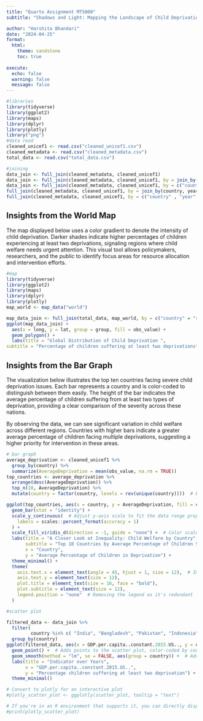 ---
title: "Quarto Assignment MT5000"
subtitle: "Shadows and Light: Mapping the Landscape of Child Deprivation Worldwide"

author: "Harshita Bhandari"
date: "2024-04-25"
format:
  html:
    theme: sandstone
    toc: true
    
execute: 
  echo: false
  warning: false
  message: false
---
```{r setup, include=FALSE}
#libraries
library(tidyverse)
library(ggplot2)
library(maps)
library(dplyr)
library(plotly)
library("png")
#data read
cleaned_unicef1 <- read.csv("cleaned_unicef1.csv")
cleaned_metadata <- read.csv("cleaned_metadata.csv")
total_data <- read.csv("total_data.csv")

#joining 
data_join <- full_join(cleaned_metadata, cleaned_unicef1)
data_join <- full_join(cleaned_metadata, cleaned_unicef1, by = join_by(country, year))
data_join <- full_join(cleaned_metadata, cleaned_unicef1, by = c("country" , "year" ))
full_join(cleaned_metadata, cleaned_unicef1, by = join_by(country, year))
full_join(cleaned_metadata, cleaned_unicef1, by = c("country" , "year" ))
```

## Insights from the World Map
The map displayed below uses a color gradient to denote the intensity of child deprivation. Darker shades indicate higher percentages of children experiencing at least two deprivations, signaling regions where child welfare needs urgent attention. This visual tool allows policymakers, researchers, and the public to identify focus areas for resource allocation and intervention efforts.
```{r}
#map
library(tidyverse)
library(ggplot2)
library(maps)
library(dplyr)
library(plotly)
map_world <- map_data("world")

map_data_join <- full_join(total_data, map_world, by = c("country" = "region"))                       
ggplot(map_data_join) +
  aes(x = long, y = lat, group = group, fill = obs_value) +
  geom_polygon() +
  labs(title = "Global Distribution of Child Deprivation ",  
subtitle = "Percentage of children suffering at least two deprivations")
```
## Insights from the Bar Graph

The visualization below illustrates the top ten countries facing severe child deprivation issues. Each bar represents a country and is color-coded to distinguish between them easily. The height of the bar indicates the average percentage of children suffering from at least two types of deprivation, providing a clear comparison of the severity across these nations.

By observing the data, we can see significant variation in child welfare across different regions. Countries with higher bars indicate a greater average percentage of children facing multiple deprivations, suggesting a higher priority for intervention in these areas.
```{r}
# bar graph
average_deprivation <- cleaned_unicef1 %>%
  group_by(country) %>%
  summarize(AverageDeprivation = mean(obs_value, na.rm = TRUE))
top_countries <- average_deprivation %>%
  arrange(desc(AverageDeprivation)) %>%
  top_n(10, AverageDeprivation) %>%
  mutate(country = factor(country, levels = rev(unique(country))))  # Ensure correct ordering in the plot

ggplot(top_countries, aes(x = country, y = AverageDeprivation, fill = country)) +
  geom_bar(stat = "identity") +
  scale_y_continuous(  # Adjust y-axis scale to fit the data range properly
    labels = scales::percent_format(accuracy = 1)
  ) +
  scale_fill_viridis_d(direction = -1, guide = "none") +  # Color scale
  labs(title = "A Closer Look at Inequality: Child Welfare by Country",
       subtitle = "Top 10 Countries by Average Percentage of Children Suffering from At Least Two Deprivations 2011-2018",
       x = "Country",
       y = "Average Percentage of Children in Deprivation") +
  theme_minimal() +
  theme(
    axis.text.x = element_text(angle = 45, hjust = 1, size = 12),  # Improve legibility of country names
    axis.text.y = element_text(size = 12),
    plot.title = element_text(size = 16, face = "bold"),
    plot.subtitle = element_text(size = 12),
    legend.position = "none"  # Removing the legend as it's redundant
  )
```
```{r}
#scatter plot

filtered_data <- data_join %>%
  filter(
         country %in% c( "India", "Bangladesh", "Pakistan", "Indonesia", "Philippines")) %>%
  group_by(country)
ggplot(filtered_data, aes(x = GDP.per.capita..constant.2015.US.., y = obs_value, color = country, group = country)) +
  geom_point() +  # Adds points to the scatter plot, color-coded by country
  geom_smooth(method = "lm", se = FALSE, aes(group = country)) +  # Adds a linear regression line per country
  labs(title = "Indicator over Years",
       x = "GDP.per.capita..constant.2015.US..",
       y = "Percentage children suffering at least two deprivation") +
  theme_minimal()

# Convert to plotly for an interactive plot
#plotly_scatter_plot <- ggplotly(scatter_plot, tooltip = "text")

# If you're in an R environment that supports it, you can directly display the plot
#print(plotly_scatter_plot)

```

